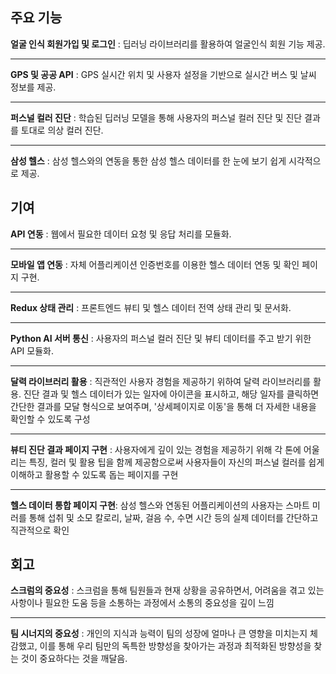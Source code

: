 <div>

## 주요 기능

**얼굴 인식 회원가입 및 로그인** : 딥러닝 라이브러리를 활용하여 얼굴인식 회원 기능 제공.

--- 

**GPS 및 공공 API** : GPS 실시간 위치 및 사용자 설정을 기반으로 실시간 버스 및 날씨 정보를 제공.

---

**퍼스널 컬러 진단** : 학습된 딥러닝 모델을 통해 사용자의 퍼스널 컬러 진단 및 진단 결과를 토대로 의상 컬러 진단.

---

**삼성 헬스** : 삼성 헬스와의 연동을 통한 삼성 헬스 데이터를 한 눈에 보기 쉽게 시각적으로 제공.

</div>


<div>

## 기여

**API 연동** : 웹에서 필요한 데이터 요청 및 응답 처리를 모듈화.

---

**모바일 앱 연동** : 자체 어플리케이션 인증번호를 이용한 헬스 데이터 연동 및 확인 페이지 구현.

---

**Redux 상태 관리** : 프론트엔드 뷰티 및 헬스 데이터 전역 상태 관리 및 문서화.

---

**Python AI 서버 통신** : 사용자의 퍼스널 컬러 진단 및 뷰티 데이터를 주고 받기 위한 API 모듈화.

---

**달력 라이브러리 활용** : 직관적인 사용자 경험을 제공하기 위하여 달력 라이브러리를 활용. 진단 결과 및 헬스 데이터가 있는 일자에 아이콘을 표시하고, 해당 일자를 클릭하면 간단한 결과를 모달 형식으로 보여주며, '상세페이지로 이동'을 통해 더 자세한 내용을 확인할 수 있도록 구성

---

**뷰티 진단 결과 페이지 구현** : 사용자에게 깊이 있는 경험을 제공하기 위해 각 톤에 어울리는 특징, 컬러 및 활용 팁을 함께 제공함으로써 사용자들이 자신의 퍼스널 컬러를 쉽게 이해하고 활용할 수 있도록 돕는 페이지를 구현

---

**헬스 데이터 통합 페이지 구현**: 삼성 헬스와 연동된 어플리케이션의 사용자는 스마트 미러를 통해 섭취 및 소모 칼로리, 날짜, 걸음 수, 수면 시간 등의 실제 데이터를 간단하고 직관적으로 확인
</div>


<div>

## 회고

**스크럼의 중요성** : 스크럼을 통해 팀원들과 현재 상황을 공유하면서, 어려움을 겪고 있는 사항이나 필요한 도움 등을 소통하는 과정에서 소통의 중요성을 깊이 느낌

---

**팀 시너지의 중요성** : 개인의 지식과 능력이 팀의 성장에 얼마나 큰 영향을 미치는지 체감했고, 이를 통해 우리 팀만의 독특한 방향성을 찾아가는 과정과 최적화된 방향성을 찾는 것이 중요하다는 것을 깨달음.
  
</div>